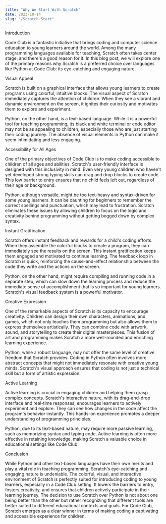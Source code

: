 ```yaml
---
title: "Why We Start With Scratch"
date: 2023-10-14
slug: "/Scratch-Start"
---
```



Introduction

Code Club is a fantastic initiative that brings coding and computer science education to young learners around the world. Among the many programming languages available for teaching, Scratch often takes center stage, and there's a good reason for it. In this blog post, we will explore one of the primary reasons why Scratch is a preferred choice over languages like Python at Code Club: its eye-catching and engaging nature.

Visual Appeal

Scratch is built on a graphical interface that allows young learners to create programs using colorful, intuitive blocks. The visual aspect of Scratch immediately captures the attention of children. When they see a vibrant and dynamic environment on the screen, it ignites their curiosity and motivates them to explore and experiment.

Python, on the other hand, is a text-based language. While it is a powerful tool for teaching programming, its black and white terminal or code editor may not be as appealing to children, especially those who are just starting their coding journey. The absence of visual elements in Python can make it seem intimidating and less engaging.

Accessibility for All Ages

One of the primary objectives of Code Club is to make coding accessible to children of all ages and abilities. Scratch's user-friendly interface is designed with this inclusivity in mind. Even very young children who haven't yet developed strong typing skills can drag and drop blocks to create code. This low barrier to entry ensures that no child feels left out, regardless of their age or background.

Python, although versatile, might be too text-heavy and syntax-driven for some young learners. It can be daunting for beginners to remember the correct spellings and punctuation, which may lead to frustration. Scratch eliminates these issues by allowing children to focus on the logic and creativity behind programming without getting bogged down by complex syntax.

Instant Gratification

Scratch offers instant feedback and rewards for a child's coding efforts. When they assemble the colorful blocks to create a program, they can immediately see the results on the screen. This instant gratification keeps them engaged and motivated to continue learning. The feedback loop in Scratch is quick, reinforcing the cause-and-effect relationship between the code they write and the actions on the screen.

Python, on the other hand, might require compiling and running code in a separate step, which can slow down the learning process and reduce the immediate sense of accomplishment that is so important for young learners. Scratch's visual feedback system is a powerful motivator.

Creative Expression

One of the remarkable aspects of Scratch is its capacity to encourage creativity. Children can design their own characters, animations, and games, which not only teaches them programming but also allows them to express themselves artistically. They can combine code with artwork, sound, and storytelling to create their digital masterpieces. This fusion of art and programming makes Scratch a more well-rounded and enriching learning experience.

Python, while a robust language, may not offer the same level of creative freedom that Scratch provides. Coding in Python often involves more abstract concepts that might not immediately resonate with creative young minds. Scratch's visual approach ensures that coding is not just a technical skill but a form of artistic expression.

Active Learning

Active learning is crucial in engaging children and helping them grasp complex concepts. Scratch's interactive nature, with its drag-and-drop interface and real-time responses, encourages learners to actively experiment and explore. They can see how changes in the code affect the program's behavior instantly. This hands-on experience promotes a deeper understanding of programming principles.

Python, due to its text-based nature, may require more passive learning, such as memorizing syntax and typing code. Active learning is often more effective in retaining knowledge, making Scratch a valuable choice in educational settings like Code Club.

Conclusion

While Python and other text-based languages have their own merits and play a vital role in teaching programming, Scratch's eye-catching and engaging nature is undeniable. The colorful, visual, and interactive environment of Scratch is perfectly suited for introducing coding to young learners, especially in a Code Club setting. It lowers the barriers to entry, fosters creativity, and ensures that children actively participate in their learning journey. The decision to use Scratch over Python is not about one being better than the other but rather recognizing that different tools are better suited to different educational contexts and goals. For Code Club, Scratch emerges as a clear winner in terms of making coding a captivating and accessible experience for children.